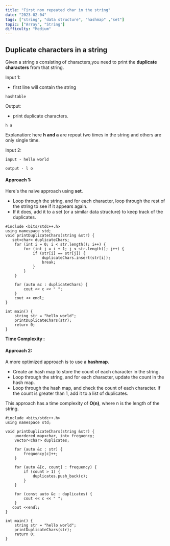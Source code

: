 ```yaml
---
title: "First non repeated char in the string"
date: "2023-02-04"
tags: ["string", "data structure", "hashmap" ,"set"]
topic: ["Array", "String"]
difficulty: "Medium"
---
```

## Duplicate characters in a string
Given a string s consisting of characters,you need to print the **duplicate characters** from that string.

Input 1:
- first line will contain the string

```
hashtable
```
Output:
- print duplicate characters.
```
h a 
```
Explanation: here **h and a** are repeat two times in the string and others are only single time. 

Input 2:
```
input - hello world

output - l o
```
#### Approach 1:
Here's the naive approach using **set**.

- Loop through the string, and for each character, loop through the rest of the string to see if it appears again.
- If it does, add it to a set (or a similar data structure) to keep track of the duplicates.
  
```
#include <bits/stdc++.h>
using namespace std;
void printDuplicateChars(string &str) {
   set<char> duplicateChars;
    for (int i = 0; i < str.length(); i++) {
        for (int j = i + 1; j < str.length(); j++) {
            if (str[i] == str[j]) {
                duplicateChars.insert(str[i]);
                break;
            }
        }
    }

    for (auto &c : duplicateChars) {
        cout << c << " ";
    }
    cout << endl;
}

int main() {
    string str = "hello world";
    printDuplicateChars(str);
    return 0;
}

```
**Time Complexity :** 

#### Approach 2:
A more optimized approach is to use a **hashmap**.

- Create an  hash map to store the count of each character in the string.
- Loop through the string, and for each character, update the count in the hash map.
- Loop through the hash map, and check the count of each character. If the count is greater than 1, add it to a list of duplicates.

This approach has a time complexity of **O(n)**, where n is the length of the string.
```
#include <bits/stdc++.h>
using namespace std;

void printDuplicateChars(string &str) {
    unordered_map<char, int> frequency;
    vector<char> duplicates;

    for (auto &c : str) {
        frequency[c]++;
    }

    for (auto &[c, count] : frequency) {
        if (count > 1) {
            duplicates.push_back(c);
        }
    }

    for (const auto &c : duplicates) {
        cout << c << " ";
    }
   cout <<endl;
}

int main() {
    string str = "hello world";
    printDuplicateChars(str);
    return 0;
}

```
